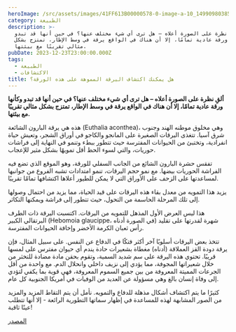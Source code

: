 ```yaml
---
heroImage: /src/assets/images/41FF613B00000578-0-image-a-10_1499098038579.jpg
category: الطبيعة
description: >-
  ألقِ نظرة على الصورة أعلاه – هل ترى أي شيء مختلف عنها؟ في حين أنها قد تبدو
  وكأنها ورقة عادية تمامًا، إلا أن هناك في الواقع يرقة في وسط الإطار، تمتزج بشكل
  مثالي تقريبًا مع بيئتها.
pubDate: 2023-12-23T23:00:00.000Z
tags:
  - الطبيعة
  - الاكتشافات
title: هل يمكنك اكتشاف اليرقة المموهة على هذه الورقة؟
---
```


**ألقِ نظرة على الصورة أعلاه – هل ترى أي شيء مختلف عنها؟ في حين أنها قد تبدو وكأنها ورقة عادية تمامًا، إلا أن هناك في الواقع يرقة في وسط الإطار، تمتزج بشكل مثالي تقريبًا مع بيئتها.**

هذه هي يرقة البارون الشائعة (Euthalia aconthea)، وهي مخلوق موطنه الهند وجنوب شرق آسيا. تتغذى اليرقات الصغيرة على المانجو والكاجو في أوراق الشجر، وتعيش حياة انفرادية، وتختبئ من الحيوانات المفترسة حيث تتطور ببطء وتنمو في النهاية إلى فراشات حوريات، والتي لسوء الحظ أقل تمويهًا بشكل مثير للإعجاب.

تفقس حشرة البارون الشائع من الجانب السفلي للورقة، وهو الموقع الذي تضع فيه الفراشة الحوريات بيضها. مع نمو حجم اليرقات، تنمو امتدادات تشبه الفروع من جوانبها لمساعدتها على الزحف على الأوراق التي لا يمكن للطيور أعلاها اكتشافها تمامًا تقريبًا.

يزيد هذا التمويه من معدل بقاء هذه اليرقات على قيد الحياة، مما يزيد من احتمال وصولها إلى تلك المرحلة الحاسمة من التحول، حيث تتطور إلى فراشة ويمكنها التكاثر.

هذا ليس العرض الأول المذهل للتمويه من اليرقات. اكتسبت اليرقة ذات الطرف البرتقالي الكبير (Hebomoia glaucippe، في الصورة أدناه) شهرة لقدرتها على تقليد رأس ثعبان الكرمة الأخضر وإخافة الحيوانات المفترسة.

تتخذ بعض اليرقات أسلوبًا آخر أكثر فتكًا في الدفاع عن النفس. على سبيل المثال، فإن يرقة دودة القز العملاقة (أدناه) مغطاة بشعيرات حادة يندم أي حيوان مفترس على لمسها قريبًا. تحتوي هذه اليرقة على سم شديد السمية، وتقوم بحقن مادة مضادة للتخثر من خلال شعيراتها المجوفة، مما يؤدي إلى نزيف داخلي وانحلال الدم. مع واحدة من أقل الجرعات المميتة المعروفة من بين جميع السموم المعروفة، فهي قوية بما يكفي لتؤدي إلى وفاة إنسان بالغ وهي مسؤولة عن العديد من الوفيات في أمريكا الجنوبية كل عام.

كثيرًا ما يتم اكتشاف أشكال مذهلة للدفاع والتمويه. نأمل أن يتم التقاط المزيد والمزيد من الصور المشابهة لهذه للمساعدة في إظهار سماتها التطورية الرائعة - إلا أنها تتطلب عينًا ثاقبة!

[المصدر](https://www.iflscience.com/can-you-spot-the-caterpillar-thats-camouflaged-on-this-leaf-42579)
